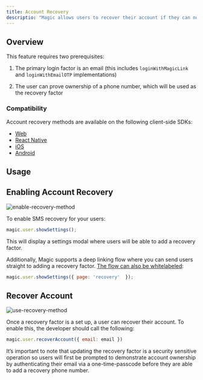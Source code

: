 ```yaml
---
title: Account Recovery
descriptio: "Magic allows users to recover their account if they can no longer access the email associated with their account. This is made possible via the Account Recovery feature, which is enabled via the user's phone through SMS. Upon recovering the account, the user is prompted to change their email address."
---
```



<StartupPlanCallout />

## Overview

This feature requires two prerequisites:

1.  The primary login factor is an email (this includes `loginWithMagicLink` and `loginWithEmailOTP` implementations)

2.  The user can prove ownership of a phone number, which will be used as the recovery factor

### Compatibility

Account recovery methods are available on the following client-side SDKs:

- [Web](/embedded-wallets/sdk/client-side/javascript)
- [React Native](/embedded-wallets/sdk/client-side/react-native)
- [iOS](/embedded-wallets/sdk/client-side/ios)
- [Android](/embedded-wallets/sdk/client-side/android)

## Usage

## Enabling Account Recovery

<Frame>
  <img src="/images/01_enable-recovery-method.webp" alt="enable-recovery-method" />
</Frame>

To enable SMS recovery for your users:

```javascript JavaScript icon="square-js"
⁠magic.user.showSettings();
```

This will display a settings modal where users will be able to add a recovery factor.

Additionally, Magic supports a deep linking flow where you can send users straight to adding a recovery factor. [The flow can also be whitelabeled](/embedded-wallets/sdk/client-side/javascript#show-settings-show-ui-false-page-recovery):

```javascript JavaScript icon="square-js"
magic.user.showSettings({ page: 'recovery'  });
```

## Recover Account

<Frame>
  <img src="/images/00_use-recovery-method.webp" alt="use-recovery-method" />
</Frame>

Once a recovery factor is a set up, a user can recover their account. To enable this, the developer should call the following:

```javascript JavaScript icon="square-js"
magic.user.recoverAccount({ email: email })
```

<Note>
It’s important to note that updating the recovery factor is a security sensitive operation so users will first be prompted to demonstrate account ownership by authenticating their email via a one-time-passcode before they are able to add a recovery phone number.

</Note>
